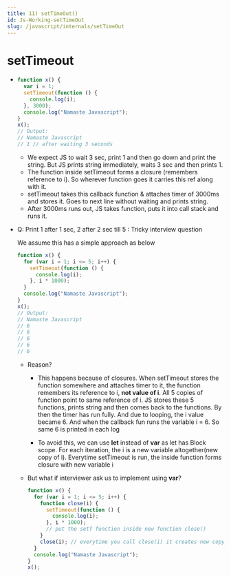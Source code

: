 ```yaml
---
title: 11) setTimeOut()
id: Js-Working-setTimeOut
slug: /javascript/internals/setTimeOut
---
```


# setTimeout

- ```js
  function x() {
    var i = 1;
    setTimeout(function () {
      console.log(i);
    }, 3000);
    console.log("Namaste Javascript");
  }
  x();
  // Output:
  // Namaste Javascript
  // 1 // after waiting 3 seconds
  ```

  - We expect JS to wait 3 sec, print 1 and then go down and print the string. But JS prints string immediately, waits 3 sec and then prints 1.
  - The function inside setTimeout forms a closure (remembers reference to i). So wherever function goes it carries this ref along with it.
  - setTimeout takes this callback function & attaches timer of 3000ms and stores it. Goes to next line without waiting and prints string.
  - After 3000ms runs out, JS takes function, puts it into call stack and runs it.

- Q: Print 1 after 1 sec, 2 after 2 sec till 5 : Tricky interview question

  We assume this has a simple approach as below

  ```js
  function x() {
    for (var i = 1; i <= 5; i++) {
      setTimeout(function () {
        console.log(i);
      }, i * 1000);
    }
    console.log("Namaste Javascript");
  }
  x();
  // Output:
  // Namaste Javascript
  // 6
  // 6
  // 6
  // 6
  // 6
  ```

  - Reason?

    - This happens because of closures. When setTimeout stores the function somewhere and attaches timer to it, the function remembers its reference to i, **not value of i**. All 5 copies of function point to same reference of i. JS stores these 5 functions, prints string and then comes back to the functions. By then the timer has run fully. And due to looping, the i value became 6. And when the callback fun runs the variable i = 6. So same 6 is printed in each log

    - To avoid this, we can use **let** instead of **var** as let has Block scope. For each iteration, the i is a new variable altogether(new copy of i). Everytime setTimeout is run, the inside function forms closure with new variable i

  - But what if interviewer ask us to implement using **var**?

    ```js
    function x() {
      for (var i = 1; i <= 5; i++) {
        function close(i) {
          setTimeout(function () {
            console.log(i);
          }, i * 1000);
          // put the setT function inside new function close()
        }
        close(i); // everytime you call close(i) it creates new copy of i. Only this time, it is with var itself!
      }
      console.log("Namaste Javascript");
    }
    x();
    ```
